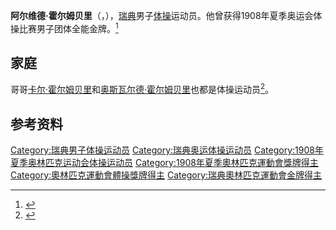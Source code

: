 '''阿尔维德·霍尔姆贝里'''（{{lang-sv|Arvid Holmberg}}，{{bd|1886年|10月10日|1958年|9月11日}}），[[瑞典|瑞典]]男子[[体操|体操]]运动员。他曾获得1908年夏季奥运会体操比赛男子团体全能金牌。<ref>{{Cite web|title=Arvid HOLMBERG|url=https://www.olympic.org/arvid-holmberg|accessdate=2021-03-21|work=International Olympic Committee|archive-date=2021-02-02|archive-url=https://web.archive.org/web/20210202143942/https://www.olympic.org/arvid-holmberg|dead-url=no}}</ref>

== 家庭 ==
哥哥[[卡尔·霍尔姆贝里|卡尔·霍尔姆贝里]]和[[奥斯瓦尔德·霍尔姆贝里|奥斯瓦尔德·霍尔姆贝里]]也都是体操运动员<ref name=sr>{{Cite web|title=Arvid Holmberg|url=https://www.sports-reference.com/olympics/athletes/ho/arvid-holmberg-1.html|accessdate=|work=Sports-Reference|archiveurl=https://web.archive.org/web/20200417204445/https://www.sports-reference.com/olympics/athletes/ho/arvid-holmberg-1.html|archivedate=2020-04-17}}</ref>。

== 参考资料 == 
{{reflist}}

{{奥林匹克运动会体操比赛男子团体全能冠军|1908}}

{{Authority control}}
{{DEFAULTSORT:Holmberg, Arvid}}
[[Category:瑞典男子体操运动员|Category:瑞典男子体操运动员]]
[[Category:瑞典奥运体操运动员|Category:瑞典奥运体操运动员]]
[[Category:1908年夏季奥林匹克运动会体操运动员|Category:1908年夏季奥林匹克运动会体操运动员]]
[[Category:1908年夏季奧林匹克運動會獎牌得主|Category:1908年夏季奧林匹克運動會獎牌得主]]
[[Category:奧林匹克運動會體操獎牌得主|Category:奧林匹克運動會體操獎牌得主]]
[[Category:瑞典奧林匹克運動會金牌得主|Category:瑞典奧林匹克運動會金牌得主]]
